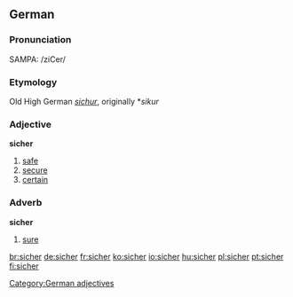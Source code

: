 ==German==
===Pronunciation===
SAMPA: /ziCer/
===Etymology===
Old High German ''[[sichur]]'', originally *''sikur''
===Adjective===
'''sicher'''

# [[safe]]
# [[secure]]
# [[certain]]

[[Category:German adjectives]]

===Adverb===
'''sicher'''

# [[sure]]

[[br:sicher]]
[[de:sicher]]
[[fr:sicher]]
[[ko:sicher]]
[[io:sicher]]
[[hu:sicher]]
[[pl:sicher]]
[[pt:sicher]]
[[fi:sicher]]